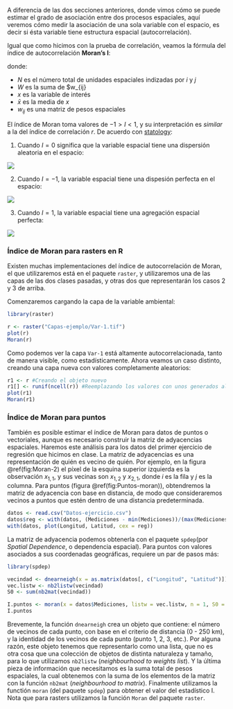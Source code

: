A diferencia de las dos secciones anteriores, donde vimos cómo se puede estimar el grado de asociación entre dos procesos espaciales, aquí veremos cómo medir la asociación de una sola variable con el espacio, es decir si ésta variable tiene estructura espacial (autocorrelación).

Igual que como hicimos con la prueba de correlación, veamos la fórmula del índice de autocorrelación **Moran's I**:

\begin{equation}
    I = N \times W \times \sum \sum w_{ij} {(x_i - \bar{x})(x_j - \bar{x})}{\sum (x_i - \bar{x})^2}
\end{equation}

donde:

- $N$ es el número total de unidades espaciales indizadas por $i$ y $j$
- $W$ es la suma de $w_{ij}
- $x$ es la variable de interés
- $\bar{x}$ es la media de $x$
- $w_{ij}$ es una matriz de pesos espaciales

El índice de Moran toma valores de $-1 > I < 1$, y su interpretación es *similar* a la del índice de correlación *r*. De acuerdo con [statology](https://www.statology.org/morans-i/):

1. Cuando $I = 0$ significa que la variable espacial tiene una dispersión aleatoria en el espacio:

![](https://www.statology.org/wp-content/uploads/2021/01/morani1.png)

2. Cuando $I = -1$, la variable espacial tiene una dispesión perfecta en el espacio:

![](https://www.statology.org/wp-content/uploads/2021/01/morani2.png)

3. Cuando $I = 1$, la variable espacial tiene una agregación espacial perfecta:

![](https://www.statology.org/wp-content/uploads/2021/01/morani3.png)

### Índice de Moran para rasters en R

Existen muchas implementaciones del índice de autocorrelación de Moran, el que utilizaremos está en el paquete `raster`, y utilizaremos una de las capas de las dos clases pasadas, y otras dos que representarán los casos 2 y 3 de arriba.

Comenzaremos cargando la capa de la variable ambiental:

```r
library(raster)

r <- raster("Capas-ejemplo/Var-1.tif")
plot(r)
Moran(r)
```
Como podemos ver la capa `Var-1` está altamente autocorrelacionada, tanto de manera visible, como estadísticamente. Ahora veamos un caso distinto, creando una capa nueva con valores completamente aleatorios:

```r
r1 <- r #Creando el objeto nuevo
r1[] <- runif(ncell(r)) #Reemplazando los valores con unos generados aleatoriamente con una distribución uniforme entre 0 y 1
plot(r1)
Moran(r1)
```

### Índice de Moran para puntos

También es posible estimar el índice de Moran para datos de puntos o vectoriales, aunque es necesario construir la matriz de adyacencias espaciales. Haremos este análisis para los datos del primer ejercicio de regresión que hicimos en clase. La matriz de adyacencias es una representación de quién es vecino de quién. Por ejemplo, en la figura \@ref(fig:Moran-2) el píxel de la esquina superior izquierda es la observación $x_{1, 1}$, y sus vecinas son $x_{1, 2}$ y $x_{2, 1}$, donde $i$ es la fila y $j$ es la columna. Para puntos (figura \@ref(fig:Puntos-moran)), obtendremos la matriz de adyacencia con base en distancia, de modo que consideraremos vecinos a puntos que estén dentro de una distancia predeterminada.

```r
datos <- read.csv("Datos-ejercicio.csv")
datos$reg <- with(datos, (Mediciones - min(Mediciones))/(max(Mediciones) - min(Mediciones)) + 0.1)
with(datos, plot(Longitud, Latitud, cex = reg))
```
La matriz de adyacencia podemos obtenerla con el paquete `spdep`(por *Spatial Dependence*, o dependencia espacial). Para puntos con valores asociados a sus coordenadas geográficas, requiere un par de pasos más:

```r
library(spdep)

vecindad <- dnearneigh(x = as.matrix(datos[, c("Longitud", "Latitud")]), d1 = 0, d2 = 250, longlat = T)
vec.listw <- nb2listw(vecindad)
S0 <- sum(nb2mat(vecindad))

I.puntos <- moran(x = datos$Mediciones, listw = vec.listw, n = 1, S0 = 100)
I.puntos
```

Brevemente, la función `dnearneigh` crea un objeto que contiene: el número de vecinos de cada punto, con base en el criterio de distancia (0 - 250 km), y la identidad de los vecinos de cada punto (punto 1, 2, 3, etc.).  Por alguna razón, este objeto tenemos que representarlo como una lista, que no es otra cosa que una colección de objetos de distinta naturaleza y tamaño, para lo que utilizamos `nb2listw` (*neighbourhood to weights list*). Y la última pieza de información que necesitamos es la suma total de pesos espaciales, la cual obtenemos con la suma de los elementos de la matriz con la función `nb2mat` (*neighbourhood to matrix*). Finalmente utilizamos la functión `moran` (del paquete `spdep`) para obtener el valor del estadístico I. Nota que para rasters utilizamos la función `Moran` del paquete `raster`.

